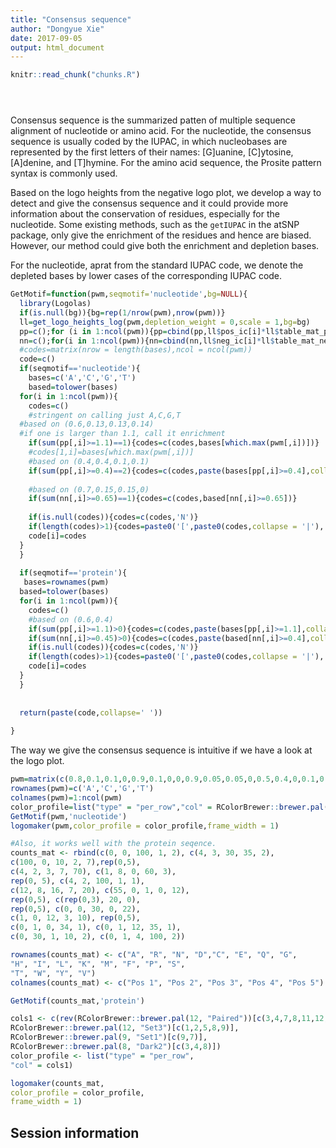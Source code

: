 ```yaml
---
title: "Consensus sequence"
author: "Dongyue Xie"
date: 2017-09-05
output: html_document
---
```


<!-- The file analysis/chunks.R contains chunks that define default settings
shared across the workflowr files. -->
```r
knitr::read_chunk("chunks.R")
```

<!-- Update knitr chunk options -->
```r
```

<!-- Insert the date the file was last updated -->
```r
```

<!-- Insert the code version (Git commit SHA1) if Git repository exists and R
 package git2r is installed -->
```r
```

<!-- Add your analysis here -->

Consensus sequence is the summarized patten of multiple sequence alignment of nucleotide or amino acid. For the nucleotide, the consensus sequence is usually coded by the IUPAC, in which  nucleobases are represented by the first letters of their names: [G]uanine, [C]ytosine, [A]denine, and [T]hymine. For the amino acid sequence, the Prosite pattern syntax is commonly used. 

Based on the logo heights from the negative logo plot, we develop a way to detect and give the consensus sequence and it could provide more information about the conservation of residues, especially for the nucleotide. Some existing methods, such as the `getIUPAC` in the atSNP package, only give the enrichment of the residues and hence are biased. However, our method could give both the enrichment and depletion bases.

For the nucleotide, aprat from the standard IUPAC code, we denote the depleted bases by lower cases of the corresponding IUPAC code.

```r
GetMotif=function(pwm,seqmotif='nucleotide',bg=NULL){
  library(Logolas)
  if(is.null(bg)){bg=rep(1/nrow(pwm),nrow(pwm))}
  ll=get_logo_heights_log(pwm,depletion_weight = 0,scale = 1,bg=bg)
  pp=c();for (i in 1:ncol(pwm)){pp=cbind(pp,ll$pos_ic[i]*ll$table_mat_pos_norm[,i])};
  nn=c();for(i in 1:ncol(pwm)){nn=cbind(nn,ll$neg_ic[i]*ll$table_mat_neg_norm[,i])};
  #codes=matrix(nrow = length(bases),ncol = ncol(pwm))
  code=c()
  if(seqmotif=='nucleotide'){
    bases=c('A','C','G','T')
    based=tolower(bases)
  for(i in 1:ncol(pwm)){
    codes=c()
    #stringent on calling just A,C,G,T
  #based on (0.6,0.13,0.13,0.14)
  #if one is larger than 1.1, call it enrichment
    if(sum(pp[,i]>=1.1)==1){codes=c(codes,bases[which.max(pwm[,i])])}
    #codes[1,i]=bases[which.max(pwm[,i])]
    #based on (0.4,0.4,0.1,0.1)
    if(sum(pp[,i]>=0.4)==2){codes=c(codes,paste(bases[pp[,i]>=0.4],collapse =''))}
    
    #based on (0.7,0.15,0.15,0)
    if(sum(nn[,i]>=0.65)==1){codes=c(codes,based[nn[,i]>=0.65])}
    
    if(is.null(codes)){codes=c(codes,'N')}
    if(length(codes)>1){codes=paste0('[',paste0(codes,collapse = '|'),']',sep='')}
    code[i]=codes
  }
  }
  
  if(seqmotif=='protein'){
   bases=rownames(pwm)
  based=tolower(bases)
  for(i in 1:ncol(pwm)){
    codes=c()
    #based on (0.6,0.4)
    if(sum(pp[,i]>=1.1)>0){codes=c(codes,paste(bases[pp[,i]>=1.1],collapse =''))}
    if(sum(nn[,i]>=0.45)>0){codes=c(codes,paste(based[nn[,i]>=0.4],collapse =''))}
    if(is.null(codes)){codes=c(codes,'N')}
    if(length(codes)>1){codes=paste0('[',paste0(codes,collapse = '|'),']',sep='')}
    code[i]=codes
  } 
  }
  
  
  return(paste(code,collapse=' '))
  
}

```

The way we give the consensus sequence is intuitive if we have a look at the logo plot.
```r
pwm=matrix(c(0.8,0.1,0.1,0,0.9,0.1,0,0,0.9,0.05,0.05,0,0.5,0.4,0,0.1,0.6,0.4,0,0,0.4,0.4,0.1,0.1,0.5,0,0.2,0.3,0.35,0.35,0.06,0.24,0.4,0.3,0.2,0.1,0.4,0.2,0.2,0.2,0.28,0.24,0.24,0.24,0.5,0.16,0.17,0.17),nrow = 4,byrow = F)
rownames(pwm)=c('A','C','G','T')
colnames(pwm)=1:ncol(pwm)
color_profile=list("type" = "per_row","col" = RColorBrewer::brewer.pal(4,name ="Spectral"))
GetMotif(pwm,'nucleotide')
logomaker(pwm,color_profile = color_profile,frame_width = 1)
```



```r
#Also, it works well with the protein seqence.
counts_mat <- rbind(c(0, 0, 100, 1, 2), c(4, 3, 30, 35, 2),
c(100, 0, 10, 2, 7),rep(0,5),
c(4, 2, 3, 7, 70), c(1, 8, 0, 60, 3),
rep(0, 5), c(4, 2, 100, 1, 1),
c(12, 8, 16, 7, 20), c(55, 0, 1, 0, 12),
rep(0,5), c(rep(0,3), 20, 0),
rep(0,5), c(0, 0, 30, 0, 22),
c(1, 0, 12, 3, 10), rep(0,5),
c(0, 1, 0, 34, 1), c(0, 1, 12, 35, 1),
c(0, 30, 1, 10, 2), c(0, 1, 4, 100, 2))

rownames(counts_mat) <- c("A", "R", "N", "D","C", "E", "Q", "G",
"H", "I", "L", "K", "M", "F", "P", "S",
"T", "W", "Y", "V")
colnames(counts_mat) <- c("Pos 1", "Pos 2", "Pos 3", "Pos 4", "Pos 5")

GetMotif(counts_mat,'protein')

cols1 <- c(rev(RColorBrewer::brewer.pal(12, "Paired"))[c(3,4,7,8,11,12,5,6,9,10)],
RColorBrewer::brewer.pal(12, "Set3")[c(1,2,5,8,9)],
RColorBrewer::brewer.pal(9, "Set1")[c(9,7)],
RColorBrewer::brewer.pal(8, "Dark2")[c(3,4,8)])
color_profile <- list("type" = "per_row",
"col" = cols1)

logomaker(counts_mat,
color_profile = color_profile,
frame_width = 1)

```

## Session information

<!-- Insert the session information into the document -->
```r
```
